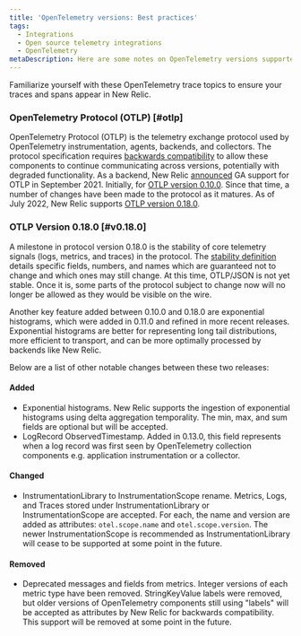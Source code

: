 ```yaml
---
title: 'OpenTelemetry versions: Best practices'
tags:
  - Integrations
  - Open source telemetry integrations
  - OpenTelemetry
metaDescription: Here are some notes on OpenTelemetry versions supported by New Relic.
---
```


Familiarize yourself with these OpenTelemetry trace topics to ensure your traces and spans appear in New Relic.

### OpenTelemetry Protocol (OTLP) [#otlp]
OpenTelemetry Protocol (OTLP) is the telemetry exchange protocol used by OpenTelemetry instrumentation, agents, backends, and collectors. The protocol specification requires [backwards compatibility](https://github.com/open-telemetry/opentelemetry-specification/blob/main/specification/protocol/requirements.md#backwards-compatibility) to allow these components to continue communicating across versions, potentially with degraded functionality. As a backend, New Relic [announced](https://newrelic.com/blog/nerdlog/open-telemetry-support-ga) GA support for OTLP in September 2021. Initially, for [OTLP version 0.10.0](https://github.com/open-telemetry/opentelemetry-proto/releases/tag/v0.10.0). Since that time, a number of changes have been made to the protocol as it matures. As of July 2022, New Relic supports [OTLP version 0.18.0](https://github.com/open-telemetry/opentelemetry-proto/releases/tag/v0.18.0).

### OTLP Version 0.18.0 [#v0.18.0]
A milestone in protocol version 0.18.0 is the stability of core telemetry signals (logs, metrics, and traces) in the protocol. The [stability definition](https://github.com/open-telemetry/opentelemetry-proto/blob/e757e740ed7f63b2f969b45adf7abaea4a042fad/README.md#stability-definition) details specific fields, numbers, and names which are guaranteed not to change and which ones may still change. At this time, OTLP/JSON is not yet stable. Once it is, some parts of the protocol subject to change now will no longer be allowed as they would be visible on the wire.

Another key feature added between 0.10.0 and 0.18.0 are exponential histograms, which were added in 0.11.0 and refined in more recent releases. Exponential histograms are better for representing long tail distributions, more efficient to transport, and can be more optimally processed by backends like New Relic.

Below are a list of other notable changes between these two releases:

#### Added
* Exponential histograms. New Relic supports the ingestion of exponential histograms using delta aggregation temporality. The min, max, and sum fields are optional but will be accepted.
* LogRecord ObservedTimestamp. Added in 0.13.0, this field represents when a log record was first seen by OpenTelemetry collection components e.g. application instrumentation or a collector.

#### Changed
* InstrumentationLibrary to InstrumentationScope rename. Metrics, Logs, and Traces stored under InstrumentationLibrary or InstrumentationScope are accepted. For each, the name and version are added as attributes: `otel.scope.name` and `otel.scope.version`. The newer InstrumentationScope is recommended as InstrumentationLibrary will cease to be supported at some point in the future.

#### Removed
* Deprecated messages and fields from metrics. Integer versions of each metric type have been removed. StringKeyValue labels were removed, but older versions of OpenTelemetry components still using "labels" will be accepted as attributes by New Relic for backwards compatibility. This support will be removed at some point in the future.
